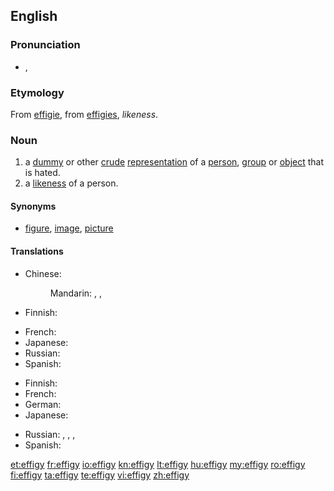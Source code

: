==English==

===Pronunciation===
* {{IPA|/ɛfəɡi/}}, {{SAMPA|/Ef@gi/}}

===Etymology===
From {{etyl|fr}} [[effigie]], from {{etyl|la}} [[effigies]], ''likeness''.

===Noun===
{{en-noun|effig|ies}}

# a [[dummy]] or other [[crude]] [[representation]] of a [[person]], [[group]] or [[object]] that is hated.
# a [[likeness]] of a person.

====Synonyms====
* {{italbrac|a likeness of a person}} [[figure]], [[image]], [[picture]]

====Translations====
{{trans-top|dummy or other crude representation}}
* Chinese:
*: Mandarin: {{t|cmn|假人|tr=jiǎrén|sc=Hani}}, {{t-|cmn|雕像|tr=diāoxiàng|sc=Hani}}, {{t-|cmn|肖像|tr=xiàoxiàng|sc=Hani}}
* Finnish: {{t+|fi|nukke}}
{{trans-mid}}
* French: {{t+|fr|effigie|f}}
* Japanese: {{t-|ja|肖像|tr=しょうぞう, shōzō}}
* Russian: {{t|ru|чучело|n|tr=čúčelo}}
* Spanish: {{t|es|efigie|f}}
{{trans-bottom}}

{{trans-top|likeness of a person}}
* Finnish: {{t+|fi|kuva}}
* French: {{t+|fr|effigie|f}}
* German: {{t|de|Bildnis|n}}
* Japanese: {{t-|ja|画像|tr=がぞう, gazō}}
{{trans-mid}}
* Russian: {{t+|ru|изображение|n|tr=izobražénije}},  {{t+|ru|картина|f|tr=kartína}},  {{t+|ru|портрет|m|tr=portrét}}, {{qualifier|likeness}} {{t|ru|сходство|n|tr=sxódstvo}}
* Spanish: {{t|es|efigie|f}}
{{trans-bottom}}

[[et:effigy]]
[[fr:effigy]]
[[io:effigy]]
[[kn:effigy]]
[[lt:effigy]]
[[hu:effigy]]
[[my:effigy]]
[[ro:effigy]]
[[fi:effigy]]
[[ta:effigy]]
[[te:effigy]]
[[vi:effigy]]
[[zh:effigy]]